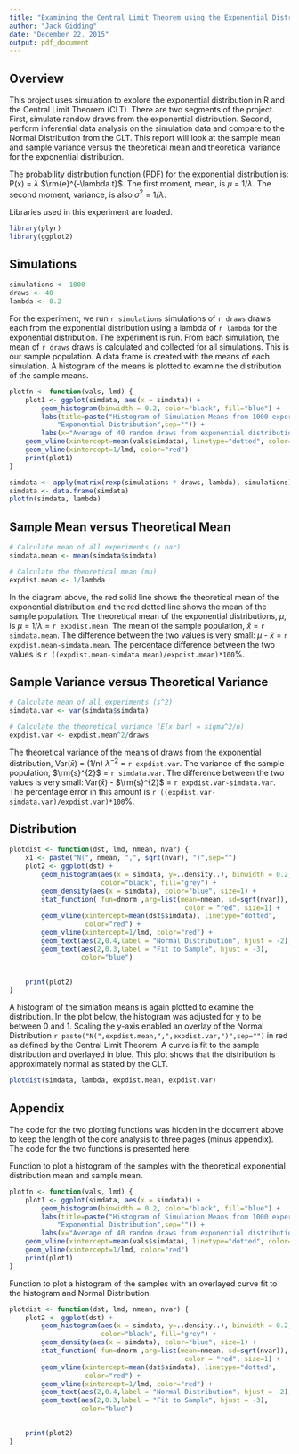 ```yaml
---
title: "Examining the Central Limit Theorem using the Exponential Distribution"
author: "Jack Gidding"
date: "December 22, 2015"
output: pdf_document
---
```


## Overview

This project uses simulation to explore the exponential distribution in R and the Central Limit Theorem (CLT). There are two segments of the project. First, simulate randow draws from the exponential distribution. Second, perform inferential data analysis on the simulation data and compare to the Normal Distribution from the CLT. This report will look at the sample mean and sample variance versus the theoretical mean and theoretical variance for the exponential distribution. 

The probability distribution function (PDF) for the exponential distribution is:  P(x) = $\lambda$ $\rm{e}^{-\lambda t}$. The first moment, mean, is $\mu$ = 1/$\lambda$. The second moment, variance, is also $\sigma^2$ = 1/$\lambda$.

Libraries used in this experiment are loaded.

```r
library(plyr)
library(ggplot2)
```
## Simulations
```r
simulations <- 1000
draws <- 40
lambda <- 0.2
```
For the experiment, we run `r simulations` simulations of `r draws` draws each from the exponential distribution using a lambda of `r lambda` for the exponential distribution.  The experiment is run. From each simulation, the mean of `r draws` draws is calculated and collected for all simulations. This is our sample population. A data frame is created with the means of each simulation. A histogram of the means is plotted to examine the distribution of the sample means. 
```r
plotfn <- function(vals, lmd) {
    plot1 <- ggplot(simdata, aes(x = simdata)) +
        geom_histogram(binwidth = 0.2, color="black", fill="blue") +
        labs(title=paste("Histogram of Simulation Means from 1000 experiments\n",
            "Exponential Distribution",sep="")) +
        labs(x="Average of 40 random draws from exponential distribution") +
    geom_vline(xintercept=mean(vals$simdata), linetype="dotted", color="red") + 
    geom_vline(xintercept=1/lmd, color="red") 
    print(plot1)    
}
```
```r
simdata <- apply(matrix(rexp(simulations * draws, lambda), simulations), 1, mean)
simdata <- data.frame(simdata)
plotfn(simdata, lambda)
```

## Sample Mean versus Theoretical Mean

```r
# Calculate mean of all experiments (x bar)
simdata.mean <- mean(simdata$simdata)

# Calculate the theoretical mean (mu)
expdist.mean <- 1/lambda
```
In the diagram above, the red solid line shows the theoretical mean of the exponential distribution and the red dotted line shows the mean of the sample population. The theoretical mean of the exponential distributions, $\mu$, is $\mu$ = 1/$\lambda$ = `r expdist.mean`. The mean of the sample population, $\bar{x}$ = `r simdata.mean`. The difference between the two values is very small: $\mu$ - $\bar{x}$ = `r expdist.mean-simdata.mean`. The percentage difference between the two values is `r ((expdist.mean-simdata.mean)/expdist.mean)*100`%. 

## Sample Variance versus Theoretical Variance

```r
# Calculate mean of all experiments (s^2)
simdata.var <- var(simdata$simdata)

# Calculate the theoretical variance (E[x bar] = sigma^2/n)
expdist.var <- expdist.mean^2/draws
```
The theoretical variance of the means of draws from the exponential distribution, Var($\bar{x}$) = (1/n) $\lambda^{-2}$ = `r expdist.var`. The variance of the sample population, $\rm{s}^{2}$ = `r simdata.var`. The difference between the two values is very small: Var($\bar{x}$) - $\rm{s}^{2}$ = `r expdist.var-simdata.var`. The percentage error in this amount is `r ((expdist.var-simdata.var)/expdist.var)*100`%.

## Distribution
```r
plotdist <- function(dst, lmd, nmean, nvar) {
    x1 <- paste("N(", nmean, ",", sqrt(nvar), ")",sep="")
    plot2 <- ggplot(dst) +
        geom_histogram(aes(x = simdata, y=..density..), binwidth = 0.2, 
                       color="black", fill="grey") +
        geom_density(aes(x = simdata), color="blue", size=1) +
        stat_function( fun=dnorm ,arg=list(mean=nmean, sd=sqrt(nvar)),
                                            color = "red", size=1) +
        geom_vline(xintercept=mean(dst$simdata), linetype="dotted",
                   color="red") + 
        geom_vline(xintercept=1/lmd, color="red") +
        geom_text(aes(2,0.4,label = "Normal Distribution", hjust = -2), color="red") +
        geom_text(aes(2,0.3,label = "Fit to Sample", hjust = -3), 
                  color="blue")
    

    print(plot2)
}

```
A histogram of the simlation means is again plotted to examine the distribution. In the plot below, the histogram was adjusted for y to be between 0 and 1. Scaling the y-axis enabled an overlay of the Normal Distribution `r paste("N(",expdist.mean,",",expdist.var,")",sep="")` in red as defined by the Central Limit Theorem. A curve is fit to the sample distribution and overlayed in blue. This plot shows that the distribution is approximately normal as stated by the CLT.

```r
plotdist(simdata, lambda, expdist.mean, expdist.var)
```


## Appendix

The code for the two plotting functions was hidden in the document above to keep the length of the core analysis to three pages (minus appendix). The code for the two functions is presented here. 

Function to plot a histogram of the samples with the theoretical exponential distribution mean and sample mean.
```r
plotfn <- function(vals, lmd) {
    plot1 <- ggplot(simdata, aes(x = simdata)) +
        geom_histogram(binwidth = 0.2, color="black", fill="blue") +
        labs(title=paste("Histogram of Simulation Means from 1000 experiments\n",
            "Exponential Distribution",sep="")) +
        labs(x="Average of 40 random draws from exponential distribution") +
    geom_vline(xintercept=mean(vals$simdata), linetype="dotted", color="red") + 
    geom_vline(xintercept=1/lmd, color="red") 
    print(plot1)    
}
```

Function to plot a histogram of the samples with an overlayed curve fit to the histogram and Normal Distribution.
```r
plotdist <- function(dst, lmd, nmean, nvar) {
    plot2 <- ggplot(dst) +
        geom_histogram(aes(x = simdata, y=..density..), binwidth = 0.2, 
                       color="black", fill="grey") +
        geom_density(aes(x = simdata), color="blue", size=1) +
        stat_function( fun=dnorm ,arg=list(mean=nmean, sd=sqrt(nvar)),
                                            color = "red", size=1) +
        geom_vline(xintercept=mean(dst$simdata), linetype="dotted",
                   color="red") + 
        geom_vline(xintercept=1/lmd, color="red") +
        geom_text(aes(2,0.4,label = "Normal Distribution", hjust = -2), color="red") +
        geom_text(aes(2,0.3,label = "Fit to Sample", hjust = -3), 
                  color="blue")
    

    print(plot2)
}
```

